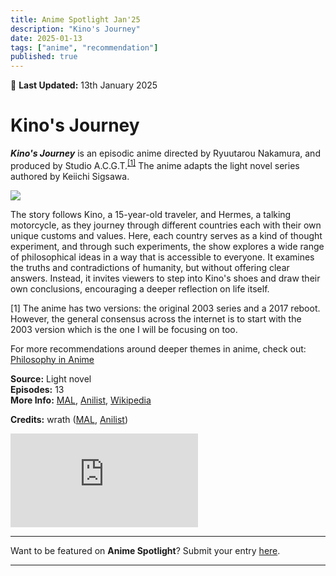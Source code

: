```yaml
---
title: Anime Spotlight Jan'25
description: "Kino's Journey"
date: 2025-01-13
tags: ["anime", "recommendation"]
published: true
---
```


📅 **Last Updated:** 13th January 2025

# **Kino's Journey** 

**_Kino's Journey_** is an episodic anime directed by Ryuutarou Nakamura, and produced by Studio A.C.G.T.<sup><a href="#ref-1">[1]</a></sup> The anime adapts the light novel series authored by Keiichi Sigsawa.

<div style={{marginBottom: '-20px', marginTop: '-10px'}}>
  <img src="/images/blog/anime-spotlight-jan25/kino-1.webp" className="rounded-xl" />
</div>

The story follows Kino, a 15-year-old traveler, and Hermes, a talking motorcycle, as they journey through different countries each with their own unique customs and values. Here, each country serves as a kind of thought experiment, and through such experiments, the show explores a wide range of philosophical ideas in a way that is accessible to everyone. It examines the truths and contradictions of humanity, but without offering clear answers. Instead, it invites viewers to step into Kino's shoes and draw their own conclusions, encouraging a deeper reflection on life itself.

<p id="ref-1">[1] The anime has two versions: the original 2003 series and a 2017 reboot. However, the general consensus across the internet is to start with the 2003 version which is the one I will be focusing on too.</p>

For more recommendations around deeper themes in anime, check out:
<a href="https://paramrathour.github.io/blog/philosophy-in-anime/" target="_blank">Philosophy in Anime</a>

**Source:** Light novel \
**Episodes:** 13 \
**More Info:**
<a href="https://myanimelist.net/anime/486/Kino_no_Tabi__The_Beautiful_World" target="_blank">MAL</a>,
<a href="https://anilist.co/anime/486/Kino-no-Tabi-the-Beautiful-World" target="_blank">Anilist</a>,
<a href="https://en.wikipedia.org/wiki/Kino%27s_Journey" target="_blank">Wikipedia</a>

**Credits:** wrath
(<a href="https://myanimelist.net/profile/wrath3435" target="_blank">MAL</a>,
<a href="https://anilist.co/user/wrath3435" target="_blank">Anilist</a>)

<iframe style={{'width': '100%', 'aspect-ratio': '16/9'}} src="https://www.youtube.com/embed/iDm6cLP83us" frameborder="0" allow="accelerometer; clipboard-write; encrypted-media; gyroscope; picture-in-picture"></iframe>

<hr className="my-4 mt-8 mb-4" />

Want to be featured on **Anime Spotlight**? Submit your entry [here](https://forms.gle/38ACSWeu41pBFZqW8).

<hr className="my-0 mt-2 mb-4" />
